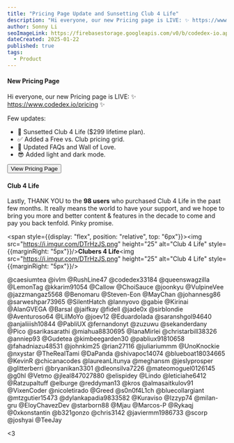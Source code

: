 ```yaml
---
title: "Pricing Page Update and Sunsetting Club 4 Life"
description: "Hi everyone, our new Pricing page is LIVE: ✨ https://www.codedex.io/pricing ✨"
author: Sonny Li
seoImageLink: https://firebasestorage.googleapis.com/v0/b/codedex-io.appspot.com/o/blogs%2Fpricing-page-club-4-life%2Fbanner.png?alt=media&token=a5b258db-57e0-4e17-b4a2-8dc2d547e626
dateCreated: 2025-01-22
published: true
tags:
  - Product
---
```


#### New Pricing Page

Hi everyone, our new Pricing page is LIVE: ✨ https://www.codedex.io/pricing ✨

Few updates:
- 🌅 Sunsetted Club 4 Life ($299 lifetime plan).
- ✅ Added a Free vs. Club pricing grid.
- 💖 Updated FAQs and Wall of Love.
- 😎 Added light and dark mode.

<div style={{ display: "flex", justifyContent: "center", marginBottom: "1.2rem", transform: "scale(.9)" }}>
  <a href="https://www.codedex.io/pricing" style={{ all: "unset" }} target="_blank" and rel="noopener noreferrer"><Button variant="yellow">View Pricing Page</Button></a>
</div>

#### Club 4 Life

Lastly, THANK YOU to the **98 users** who purchased Club 4 Life in the past few months. It really means the world to have your support, and we hope to bring you more and better content & features in the decade to come and pay you back tenfold. Pinky promise.

<span style={{display: "flex", position: "relative", top: "6px"}}><img src="https://i.imgur.com/DTrHzJS.png" height="25" alt="Club 4 Life" style={{marginRight: "5px"}}/>**Clubers 4 Life**<img src="https://i.imgur.com/DTrHzJS.png" height="25" alt="Club 4 Life" style={{marginRight: "5px"}}/></span>

<div
  style={{
    display: "flex",
    flexWrap: "wrap",
    gap: "10px",
    fontSize: "17px",
    fontFamily: "Mulish",
  }}
>
  <Link href="/@caesiumtea" target="_blank"><span>@caesiumtea</span></Link>
  <Link href="/@ivlm" target="_blank"><span>@ivlm</span></Link>
  <Link href="/@RushLine47" target="_blank"><span>@RushLine47</span></Link>
  <Link href="/@codedex33184" target="_blank"><span>@codedex33184</span></Link>
  <Link href="/@queenswagzilla" target="_blank"><span>@queenswagzilla</span></Link>
  <Link href="/@LemonTag" target="_blank"><span>@LemonTag</span></Link>
  <Link href="/@kkarim91054" target="_blank"><span>@kkarim91054</span></Link>
  <Link href="/@Callow" target="_blank"><span>@Callow</span></Link>
  <Link href="/@ChoiSauce" target="_blank"><span>@ChoiSauce</span></Link>
  <Link href="/@joonkyu" target="_blank"><span>@joonkyu</span></Link>
  <Link href="/@VulpineVee" target="_blank"><span>@VulpineVee</span></Link>
  <Link href="/@jazzmangaz5568" target="_blank"><span>@jazzmangaz5568</span></Link>
  <Link href="/@Benomaru" target="_blank"><span>@Benomaru</span></Link>
  <Link href="/@Steven-Eon" target="_blank"><span>@Steven-Eon</span></Link>
  <Link href="/@MayChan" target="_blank"><span>@MayChan</span></Link>
  <Link href="/@johannesg86" target="_blank"><span>@johannesg86</span></Link>
  <Link href="/@sarweshpar73965" target="_blank"><span>@sarweshpar73965</span></Link>
  <Link href="/@SilentHatch" target="_blank"><span>@SilentHatch</span></Link>
  <Link href="/@lannyovo" target="_blank"><span>@lannyovo</span></Link>
  <Link href="/@gabie" target="_blank"><span>@gabie</span></Link>
  <Link href="/@Kirinai" target="_blank"><span>@Kirinai</span></Link>
  <Link href="/@AlanGVEGA" target="_blank"><span>@AlanGVEGA</span></Link>
  <Link href="/@Barsal" target="_blank"><span>@Barsal</span></Link>
  <Link href="/@jaifkay" target="_blank"><span>@jaifkay</span></Link>
  <Link href="/@fidell" target="_blank"><span>@fidell</span></Link>
  <Link href="/@jade0x" target="_blank"><span>@jade0x</span></Link>
  <Link href="/@sirblondie" target="_blank"><span>@sirblondie</span></Link>
  <Link href="/@Aventuroso64" target="_blank"><span>@Aventuroso64</span></Link>
  <Link href="/@LilMoYo" target="_blank"><span>@LilMoYo</span></Link>
  <Link href="/@joev12" target="_blank"><span>@joev12</span></Link>
  <Link href="/@EduardoIada" target="_blank"><span>@EduardoIada</span></Link>
  <Link href="/@saranshgol94640" target="_blank"><span>@saranshgol94640</span></Link>
  <Link href="/@anjaliiish10844" target="_blank"><span>@anjaliiish10844</span></Link>
  <Link href="/@PabliUX" target="_blank"><span>@PabliUX</span></Link>
  <Link href="/@fernandonyt" target="_blank"><span>@fernandonyt</span></Link>
  <Link href="/@zuzuwu" target="_blank"><span>@zuzuwu</span></Link>
  <Link href="/@sekanderdany" target="_blank"><span>@sekanderdany</span></Link>
  <Link href="/@Pico" target="_blank"><span>@Pico</span></Link>
  <Link href="/@sarikasarathi" target="_blank"><span>@sarikasarathi</span></Link>
  <Link href="/@miahua8830695" target="_blank"><span>@miahua8830695</span></Link>
  <Link href="/@IanaMirlei" target="_blank"><span>@IanaMirlei</span></Link>
  <Link href="/@christarbill38326" target="_blank"><span>@christarbill38326</span></Link>
  <Link href="/@anniep93" target="_blank"><span>@anniep93</span></Link>
  <Link href="/@Gudetea" target="_blank"><span>@Gudetea</span></Link>
  <Link href="/@kimbeegarden30" target="_blank"><span>@kimbeegarden30</span></Link>
  <Link href="/@pabliux91810658" target="_blank"><span>@pabliux91810658</span></Link>
  <Link href="/@fahadniazu48531" target="_blank"><span>@fahadniazu48531</span></Link>
  <Link href="/@johnkim25" target="_blank"><span>@johnkim25</span></Link>
  <Link href="/@rian27116" target="_blank"><span>@rian27116</span></Link>
  <Link href="/@juliariummm" target="_blank"><span>@juliariummm</span></Link>
  <Link href="/@UnoKnockie" target="_blank"><span>@UnoKnockie</span></Link>
  <Link href="/@nxystar" target="_blank"><span>@nxystar</span></Link>
  <Link href="/@TheRealTami" target="_blank"><span>@TheRealTami</span></Link>
  <Link href="/@DaPanda" target="_blank"><span>@DaPanda</span></Link>
  <Link href="/@shivapoc14074" target="_blank"><span>@shivapoc14074</span></Link>
  <Link href="/@blueboat18034665" target="_blank"><span>@blueboat18034665</span></Link>
  <Link href="/@KevinR" target="_blank"><span>@KevinR</span></Link>
  <Link href="/@chicanacodes" target="_blank"><span>@chicanacodes</span></Link>
  <Link href="/@laureanLitunya" target="_blank"><span>@laureanLitunya</span></Link>
  <Link href="/@meghansm" target="_blank"><span>@meghansm</span></Link>
  <Link href="/@jeslyprosper" target="_blank"><span>@jeslyprosper</span></Link>
  <Link href="/@glitterberri" target="_blank"><span>@glitterberri</span></Link>
  <Link href="/@bryanikan3301" target="_blank"><span>@bryanikan3301</span></Link>
  <Link href="/@dleonsilva7226" target="_blank"><span>@dleonsilva7226</span></Link>
  <Link href="/@mateomoguel0126145" target="_blank"><span>@mateomoguel0126145</span></Link>
  <Link href="/@g0hl" target="_blank"><span>@g0hl</span></Link>
  <Link href="/@Vetmo" target="_blank"><span>@Vetmo</span></Link>
  <Link href="/@jleal847027880" target="_blank"><span>@jleal847027880</span></Link>
  <Link href="/@elispidey" target="_blank"><span>@elispidey</span></Link>
  <Link href="/@Lindo" target="_blank"><span>@Lindo</span></Link>
  <Link href="/@leticiahe6412" target="_blank"><span>@leticiahe6412</span></Link>
  <Link href="/@Ratzupaltuff" target="_blank"><span>@Ratzupaltuff</span></Link>
  <Link href="/@elburge" target="_blank"><span>@elburge</span></Link>
  <Link href="/@reddyman13" target="_blank"><span>@reddyman13</span></Link>
  <Link href="/@kros" target="_blank"><span>@kros</span></Link>
  <Link href="/@almasaitkulov91" target="_blank"><span>@almasaitkulov91</span></Link>
  <Link href="/@VixenCoder" target="_blank"><span>@VixenCoder</span></Link>
  <Link href="/@nicoletirado" target="_blank"><span>@nicoletirado</span></Link>
  <Link href="/@Greed" target="_blank"><span>@Greed</span></Link>
  <Link href="/@s0n0f4L1ch" target="_blank"><span>@s0n0f4L1ch</span></Link>
  <Link href="/@bluecollargiant" target="_blank"><span>@bluecollargiant</span></Link>
  <Link href="/@mtzgutier15473" target="_blank"><span>@mtzgutier15473</span></Link>
  <Link href="/@dylankapadia9833582" target="_blank"><span>@dylankapadia9833582</span></Link>
  <Link href="/@Kuraviso" target="_blank"><span>@Kuraviso</span></Link>
  <Link href="/@Izzyp74" target="_blank"><span>@Izzyp74</span></Link>
  <Link href="/@milan-gru" target="_blank"><span>@milan-gru</span></Link>
  <Link href="/@EloyChavezDev" target="_blank"><span>@EloyChavezDev</span></Link>
  <Link href="/@starborn88" target="_blank"><span>@starborn88</span></Link>
  <Link href="/@Mjau" target="_blank"><span>@Mjau</span></Link>
  <Link href="/@Marcos-P" target="_blank"><span>@Marcos-P</span></Link>
  <Link href="/@Rykaqj" target="_blank"><span>@Rykaqj</span></Link>
  <Link href="/@0xkonstantin" target="_blank"><span>@0xkonstantin</span></Link>
  <Link href="/@b321gonzo" target="_blank"><span>@b321gonzo</span></Link>
  <Link href="/@chris3142" target="_blank"><span>@chris3142</span></Link>
  <Link href="/@javiermm1986733" target="_blank"><span>@javiermm1986733</span></Link>
  <Link href="/@scorp" target="_blank"><span>@scorp</span></Link>
  <Link href="/@joshyai" target="_blank"><span>@joshyai</span></Link>
  <Link href="/@TeeJay" target="_blank"><span>@TeeJay</span></Link>
</div>
  
<3
